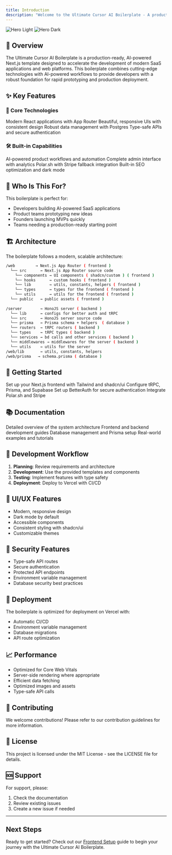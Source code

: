 ```yaml
---
title: Introduction
description: "Welcome to the Ultimate Cursor AI Boilerplate - A production-ready, AI-powered Next.js template for modern SaaS applications"
---
```


<img
  className="block dark:hidden"
  src="/images/hero-light.png"
  alt="Hero Light"
/>
<img
  className="hidden dark:block"
  src="/images/hero-dark.png"
  alt="Hero Dark"
/>

## 🚀 Overview

The Ultimate Cursor AI Boilerplate is a production-ready, AI-powered Next.js template designed to accelerate the development of modern SaaS applications and web platforms. This boilerplate combines cutting-edge technologies with AI-powered workflows to provide developers with a robust foundation for rapid prototyping and production deployment.

## ✨ Key Features

### 🎯 Core Technologies

<CardGroup cols={2}>
  <Card
    title="Next.js 15"
    icon="code"
    href="/docs/frontend"
  >
    Modern React applications with App Router
  </Card>
  <Card
    title="Tailwind + shadcn/ui"
    icon="palette"
    href="/docs/frontend"
  >
    Beautiful, responsive UIs with consistent design
  </Card>
  <Card
    title="Supabase + Prisma"
    icon="database"
    href="/docs/database"
  >
    Robust data management with Postgres
  </Card>
  <Card
    title="HonoJS + tRPC + BetterAuth"
    icon="shield"
    href="/docs/backend"
  >
    Type-safe APIs and secure authentication
  </Card>
</CardGroup>

### 🛠️ Built-in Capabilities

<CardGroup cols={2}>
  <Card
    title="AI Workflows"
    icon="robot"
    href="/docs/ai-workflows"
  >
    AI-powered product workflows and automation
  </Card>
  <Card
    title="Admin Dashboard"
    icon="chart-line"
    href="/docs/admin"
  >
    Complete admin interface with analytics
  </Card>
  <Card
    title="Payment Processing"
    icon="credit-card"
    href="/docs/payments"
  >
    Polar.sh with Stripe fallback integration
  </Card>
  <Card
    title="SEO & Theming"
    icon="paint-brush"
    href="/docs/seo"
  >
    Built-in SEO optimization and dark mode
  </Card>
</CardGroup>

## 🎯 Who Is This For?

This boilerplate is perfect for:

- Developers building AI-powered SaaS applications
- Product teams prototyping new ideas
- Founders launching MVPs quickly
- Teams needing a production-ready starting point

## 🏗️ Architecture

The boilerplate follows a modern, scalable architecture:

```bash
/web         → Next.js App Router ( frontend )
  └── src      → Next.js App Router source code
    └── components → UI components ( shadcn/custom ) ( frontend )
    └── hooks      → custom hooks ( frontend )
    └── lib        → utils, constants, helpers ( frontend )
    └── types      → types for the frontend ( frontend )
    └── utils      → utils for the frontend ( frontend )
  └── public   → public assets ( frontend )
  
/server        → HonoJS server ( backend )
  └── lib      → configs for better auth and tRPC
  └── src      → HonoJS server source code
  └── prisma   → Prisma schema + helpers  ( database )
  └── routers  → tRPC routers ( backend )
  └── types    → tRPC types ( backend )
  └── services → bd calls and other services ( backend )
  └── middlewares → middlewares for the server ( backend )
  └── utils    → utils for the server
/web/lib       → utils, constants, helpers
/web/prisma   → schema.prisma ( database )
```

## 🚀 Getting Started

<CardGroup cols={2}>
  <Card
    title="Frontend Setup"
    icon="code"
    href="/docs/frontend"
  >
    Set up your Next.js frontend with Tailwind and shadcn/ui
  </Card>
  <Card
    title="Backend Setup"
    icon="server"
    href="/docs/backend"
  >
    Configure tRPC, Prisma, and Supabase
  </Card>
  <Card
    title="Authentication"
    icon="key"
    href="/docs/auth"
  >
    Set up BetterAuth for secure authentication
  </Card>
  <Card
    title="Payments"
    icon="credit-card"
    href="/docs/payments"
  >
    Integrate Polar.sh and Stripe
  </Card>
</CardGroup>

## 📚 Documentation

<CardGroup cols={2}>
  <Card
    title="Architecture"
    icon="sitemap"
    href="/docs/architecture"
  >
    Detailed overview of the system architecture
  </Card>
  <Card
    title="Development"
    icon="code"
    href="/docs/development"
  >
    Frontend and backend development guides
  </Card>
  <Card
    title="Database"
    icon="database"
    href="/docs/database"
  >
    Database management and Prisma setup
  </Card>
  <Card
    title="Example Projects"
    icon="book"
    href="/docs/examples"
  >
    Real-world examples and tutorials
  </Card>
</CardGroup>

## 🔧 Development Workflow

1. **Planning**: Review requirements and architecture
2. **Development**: Use the provided templates and components
3. **Testing**: Implement features with type safety
4. **Deployment**: Deploy to Vercel with CI/CD

## 🎨 UI/UX Features

- Modern, responsive design
- Dark mode by default
- Accessible components
- Consistent styling with shadcn/ui
- Customizable themes

## 🔐 Security Features

- Type-safe API routes
- Secure authentication
- Protected API endpoints
- Environment variable management
- Database security best practices

## 🚀 Deployment

The boilerplate is optimized for deployment on Vercel with:

- Automatic CI/CD
- Environment variable management
- Database migrations
- API route optimization

## 📈 Performance

- Optimized for Core Web Vitals
- Server-side rendering where appropriate
- Efficient data fetching
- Optimized images and assets
- Type-safe API calls

## 🤝 Contributing

We welcome contributions! Please refer to our contribution guidelines for more information.

## 📄 License

This project is licensed under the MIT License - see the LICENSE file for details.

## 🆘 Support

For support, please:

1. Check the documentation
2. Review existing issues
3. Create a new issue if needed

---

## Next Steps

Ready to get started? Check out our [Frontend Setup](/docs/frontend) guide to begin your journey with the Ultimate Cursor AI Boilerplate.
